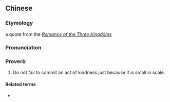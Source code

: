 {{also|勿以善小而不为}}
==Chinese==
{{zh-forms|s=勿以善小而不为}}

===Etymology===
a quote from the ''[[w:Romance of the Three Kingdoms|Romance of the Three Kingdoms]]''

===Pronunciation===
{{zh-pron
|m=wù yǐ shàn xiǎo ér bù wéi
|cat=prov
}}

===Proverb===
{{zh-proverb}}

# Do not fail to commit an act of kindness just because it is small in scale.

====Related terms====
* {{zh-l|勿以惡小而為之}}